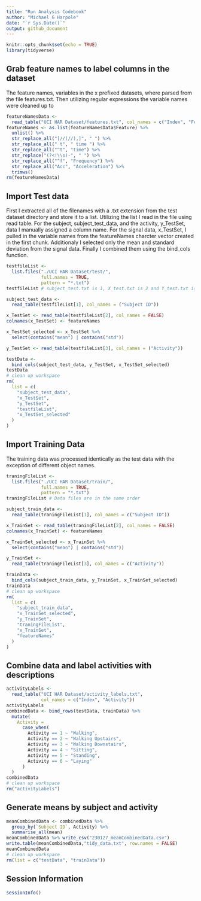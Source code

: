 ```yaml
---
title: "Run Analysis Codebook"
author: "Michael G Harpole"
date: "`r Sys.Date()`"
output: github_document
---
```


```r
knitr::opts_chunk$set(echo = TRUE)
library(tidyverse)
```

## Grab feature names to label columns in the dataset
The feature names, variables in the x prefixed datasets, where parsed from the file features.txt. Then utilizing regular expressions the variable names were cleaned up to 

```r
featureNamesData <-
  read_table("UCI HAR Dataset/features.txt", col_names = c("Index", "Feature"))
featureNames <- as.list(featureNamesData$Feature) %>%
  unlist() %>%
  str_replace_all("[//(//),]", " ") %>%
  str_replace_all(" t", " time ") %>%
  str_replace_all("^t", "time") %>%
  str_replace("(?<!\\s)-", " ") %>%
  str_replace_all("^f", "Frequency") %>%
  str_replace_all("Acc", "Acceleration") %>%
  trimws()
rm(featureNamesData)
```

## Import Test data
First I extracted all of the filenames with a .txt extension from the test dataset directory and store it to a list. Utilizing the list I read in the file using read table. For the subject, subject_test_data,  and the activity, y_TestSet, data I manually assigned a column name. For the signal data, x_TestSet, I pulled in the variable names from the featureNames charcter vector created in the first chunk. Additionaly I selected only the mean and standard deviation from the signal data. Finally I combined them using the bind_cols function.

```r
testfileList <-
  list.files("./UCI HAR Dataset/test/",
             full.names = TRUE,
             pattern = "*.txt")
testfileList # subject_test.txt is 1, X_test.txt is 2 and Y_test.txt is 3

subject_test_data <-
  read_table(testfileList[1], col_names = ("Subject ID"))

x_TestSet <- read_table(testfileList[2], col_names = FALSE)
colnames(x_TestSet) <- featureNames

x_TestSet_selected <- x_TestSet %>%
  select(contains("mean") | contains("std"))

y_TestSet <- read_table(testfileList[3], col_names = ("Activity"))

testData <-
  bind_cols(subject_test_data, y_TestSet, x_TestSet_selected)
testData
# clean up workspace
rm(
  list = c(
    "subject_test_data",
    "x_TestSet",
    "y_TestSet",
    "testfileList",
    "x_TestSet_selected"
  )
)
```


## Import Training Data
The training data was processed identically as the test data with the exception of different object names.
```r
traningFileList <-
  list.files("./UCI HAR Dataset/train/",
             full.names = TRUE,
             pattern = "*.txt")
traningFileList # Data files are in the same order

subject_train_data <-
  read_table(traningFileList[1], col_names = c("Subject ID"))

x_TrainSet <- read_table(traningFileList[2], col_names = FALSE)
colnames(x_TrainSet) <- featureNames

x_TrainSet_selected <- x_TrainSet %>%
  select(contains("mean") | contains("std"))

y_TrainSet <-
  read_table(traningFileList[3], col_names = c("Activity"))

trainData <-
  bind_cols(subject_train_data, y_TrainSet, x_TrainSet_selected)
trainData
# clean up workspace
rm(
  list = c(
    "subject_train_data",
    "x_TrainSet_selected",
    "y_TrainSet",
    "traningFileList",
    "x_TrainSet",
    "featureNames"
  )
)
```

## Combine data and label activities with descriptions
```r
activityLabels <-
  read_table("UCI HAR Dataset/activity_labels.txt",
             col_names = c("Index", "Activity"))
activityLabels
combinedData <- bind_rows(testData, trainData) %>%
  mutate(
    Activity =
      case_when(
        Activity == 1 ~ "Walking",
        Activity == 2 ~ "Walking Upstairs",
        Activity == 3 ~ "Walking Downstairs",
        Activity == 4 ~ "Sitting",
        Activity == 5 ~ "Standing",
        Activity == 6 ~ "Laying"
      )
  )
combinedData
# clean up workspace
rm("activityLabels")
```

## Generate means by subject and activity

```r
meanCombinedData <- combinedData %>%
  group_by(`Subject ID`, Activity) %>%
  summarise_all(mean)
meanCombinedData %>% write_csv("230127_meanCombinedData.csv")
write.table(meanCombinedData,"tidy_data.txt", row.names = FALSE)
meanCombinedData
# clean up workspace
rm(list = c("testData", "trainData"))
```

## Session Information

```r
sessionInfo()

```

